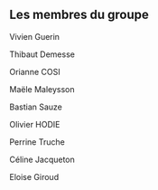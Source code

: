 
## Les membres du groupe

Vivien Guerin

Thibaut Demesse

Orianne COSI

Maële Maleysson

Bastian Sauze

Olivier HODIE

Perrine Truche

Céline Jacqueton

Eloise Giroud
